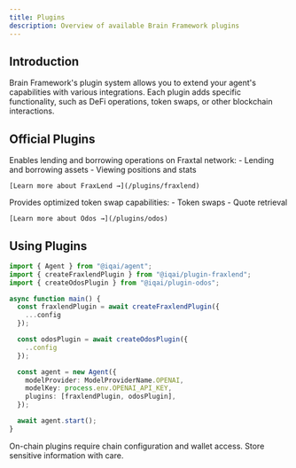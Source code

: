 ```yaml
---
title: Plugins
description: Overview of available Brain Framework plugins
---
```



## Introduction

Brain Framework's plugin system allows you to extend your agent's capabilities with various integrations. Each plugin adds specific functionality, such as DeFi operations, token swaps, or other blockchain interactions.

## Official Plugins

<CardGrid>
  <Card title="FraxLend Plugin" icon="document">
    Enables lending and borrowing operations on Fraxtal network:
    - Lending and borrowing assets
    - Viewing positions and stats
    
    [Learn more about FraxLend →](/plugins/fraxlend)
  </Card>

  <Card title="Odos Plugin" icon="random">
    Provides optimized token swap capabilities:
    - Token swaps
    - Quote retrieval
    
    [Learn more about Odos →](/plugins/odos)
  </Card>
</CardGrid>

## Using Plugins

```typescript
import { Agent } from "@iqai/agent";
import { createFraxlendPlugin } from "@iqai/plugin-fraxlend";
import { createOdosPlugin } from "@iqai/plugin-odos";

async function main() {
  const fraxlendPlugin = await createFraxlendPlugin({
    ...config
  });

  const odosPlugin = await createOdosPlugin({
    ..config
  });

  const agent = new Agent({
    modelProvider: ModelProviderName.OPENAI,
    modelKey: process.env.OPENAI_API_KEY,
    plugins: [fraxlendPlugin, odosPlugin],
  });

  await agent.start();
}
```

<Aside type="note">
On-chain plugins require chain configuration and wallet access. Store sensitive information with care.
</Aside>
